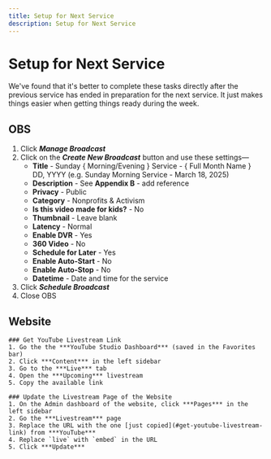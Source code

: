 ```yaml
---
title: Setup for Next Service
description: Setup for Next Service
---
```



# Setup for Next Service

<Callout type="info">
    We've found that it's better to complete these tasks directly after the previous service has ended in preparation for the next service. It just makes things easier when getting things ready during the week.
</Callout>

## OBS

1. Click ***Manage Broadcast***
2. Click on the ***Create New Broadcast*** button and use these settings—
    - **Title** - Sunday \{ Morning/Evening \} Service - \{ Full Month Name \} DD, YYYY (e.g. Sunday Morning Service - March 18, 2025)
    - **Description** - See **Appendix B** - add reference
    - **Privacy** - Public
    - **Category** - Nonprofits & Activism
    - **Is this video made for kids?** - No
    - **Thumbnail** - Leave blank
    - **Latency** - Normal
    - **Enable DVR** - Yes
    - **360 Video** - No
    - **Schedule for Later** - Yes
    - **Enable Auto-Start** - No
    - **Enable Auto-Stop** - No
    - **Datetime** - Date and time for the service
3. Click ***Schedule Broadcast***
4. Close OBS

## Website

<Steps>

    ### Get YouTube Livestream Link
    1. Go the the ***YouTube Studio Dashboard*** (saved in the Favorites bar)
    2. Click ***Content*** in the left sidebar
    3. Go to the ***Live*** tab
    4. Open the ***Upcoming*** livestream
    5. Copy the available link

    ### Update the Livestream Page of the Website
    1. On the Admin dashboard of the website, click ***Pages*** in the left sidebar
    2. Go the ***Livestream*** page
    3. Replace the URL with the one [just copied](#get-youtube-livestream-link) from ***YouTube***
    4. Replace `live` with `embed` in the URL
    5. Click ***Update***

</Steps>